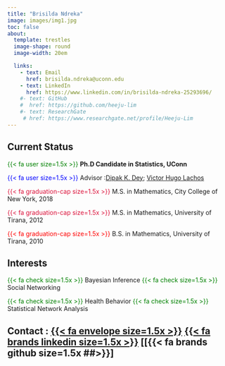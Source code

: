 ```yaml
---
title: "Brisilda Ndreka"
image: images/img1.jpg
toc: false
about: 
  template: trestles
  image-shape: round
  image-width: 20em

  links:
    - text: Email
      href: brisilda.ndreka@uconn.edu
    - text: LinkedIn
      href: https://www.linkedin.com/in/brisilda-ndreka-25293696/
    #- text: GitHub
    #  href: https://github.com/heeju-lim
    #- text: ResearchGate
     # href: https://www.researchgate.net/profile/Heeju-Lim
---
```


## **Current Status**

[{{< fa user size=1.5x >}}]{style="color:green"}  **Ph.D Candidate in Statistics, UConn**


[{{< fa user size=1.5x >}}]{style="color:blue"}  Advisor :[Dipak K. Dey](https://statistics.uconn.edu/person/dipak-dey/);  [Victor Hugo Lachos](https://hlachos.stat.uconn.edu/)

[{{< fa graduation-cap size=1.5x >}}]{style="color:crimson"} M.S. in Mathematics, City College of New York,  2018

[{{< fa graduation-cap size=1.5x >}}]{style="color:crimson"} M.S. in Mathematics, University of Tirana,  2012

[{{< fa graduation-cap size=1.5x >}}]{style="color:red"} B.S. in Mathematics, University of Tirana, 2010

## **Interests**

[{{< fa check size=1.5x >}}]{style="color:green"}   Bayesian Inference
[{{< fa check size=1.5x >}}]{style="color:green"}   Social Networking

[{{< fa check size=1.5x >}}]{style="color:green"}   Health Behavior
[{{< fa check size=1.5x >}}]{style="color:green"}   Statistical Network Analysis


## **Contact :** [[{{< fa envelope size=1.5x >}}](mailto:brisilda. ndreka@uconn.edu)]{style="color:green"}     [[{{< fa brands linkedin size=1.5x >}}](https://www.linkedin.com/in/brisilda-ndreka-25293696/)]{style="color:green"}     [[{{< fa brands github size=1.5x ##>}}]

